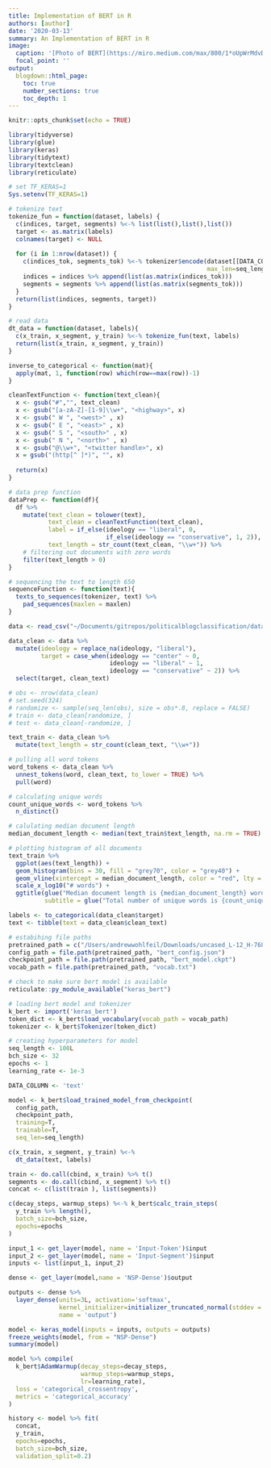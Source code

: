 ```yaml
---
title: Implementation of BERT in R
authors: [author]
date: '2020-03-13'
summary: An Implementation of BERT in R
image:
  caption: '[Photo of BERT](https://miro.medium.com/max/800/1*oUpWrMdvDWcWE_QSne-jOw.jpeg)'
  focal_point: ''
output:
  blogdown::html_page:
    toc: true
    number_sections: true
    toc_depth: 1
---
```


```r
knitr::opts_chunk$set(echo = TRUE)
```


```r
library(tidyverse)
library(glue)
library(keras)
library(tidytext)
library(textclean)
library(reticulate)

# set TF_KERAS=1
Sys.setenv(TF_KERAS=1)
```


```r
# tokenize text
tokenize_fun = function(dataset, labels) {
  c(indices, target, segments) %<-% list(list(),list(),list())
  target <- as.matrix(labels)
  colnames(target) <- NULL
  
  for (i in 1:nrow(dataset)) {
    c(indices_tok, segments_tok) %<-% tokenizer$encode(dataset[[DATA_COLUMN]][i], 
                                                       max_len=seq_length)
    indices = indices %>% append(list(as.matrix(indices_tok)))
    segments = segments %>% append(list(as.matrix(segments_tok)))
  }
  return(list(indices, segments, target))
}

# read data
dt_data = function(dataset, labels){
  c(x_train, x_segment, y_train) %<-% tokenize_fun(text, labels)
  return(list(x_train, x_segment, y_train))
}

inverse_to_categorical <- function(mat){
  apply(mat, 1, function(row) which(row==max(row))-1)
}

cleanTextFunction <- function(text_clean){
  x <- gsub("#","", text_clean) 
  x <- gsub("[a-zA-Z]-[1-9]\\w+", "<highway>", x) 
  x <- gsub(" W ", "<west>" , x) 
  x <- gsub(" E ", "<east>" , x) 
  x <- gsub(" S ", "<south>" , x) 
  x <- gsub(" N ", "<north>" , x) 
  x <- gsub("@\\w+", "<twitter handle>", x) 
  x = gsub("(http[^ ]*)", "", x)
  
  return(x)
}

# data prep function
dataPrep <- function(df){
  df %>% 
    mutate(text_clean = tolower(text),
           text_clean = cleanTextFunction(text_clean),
           label = if_else(ideology == "liberal", 0, 
                           if_else(ideology == "conservative", 1, 2)),
           text_length = str_count(text_clean, "\\w+")) %>% 
    # filtering out documents with zero words
    filter(text_length > 0)
} 

# sequencing the text to length 650
sequenceFunction <- function(text){
  texts_to_sequences(tokenizer, text) %>% 
    pad_sequences(maxlen = maxlen)
}
```


```r
data <- read_csv("~/Documents/gitrepos/politicalblogclassification/data/train.csv")

data_clean <- data %>% 
  mutate(ideology = replace_na(ideology, "liberal"),
         target = case_when(ideology == "center" ~ 0,
                            ideology == "liberal" ~ 1,
                            ideology == "conservative" ~ 2)) %>% 
  select(target, clean_text)
```


```r
# obs <- nrow(data_clean)
# set.seed(324)
# randomize <- sample(seq_len(obs), size = obs*.8, replace = FALSE)
# train <- data_clean[randomize, ]
# test <- data_clean[-randomize, ]
```


```r
text_train <- data_clean %>% 
  mutate(text_length = str_count(clean_text, "\\w+"))

# pulling all word tokens
word_tokens <- data_clean %>% 
  unnest_tokens(word, clean_text, to_lower = TRUE) %>% 
  pull(word)

# calculating unique words
count_unique_words <- word_tokens %>% 
  n_distinct()

# calulating median document length
median_document_length <- median(text_train$text_length, na.rm = TRUE)

# plotting histogram of all documents
text_train %>% 
  ggplot(aes(text_length)) +
  geom_histogram(bins = 30, fill = "grey70", color = "grey40") +
  geom_vline(xintercept = median_document_length, color = "red", lty = "dashed") +
  scale_x_log10("# words") +
  ggtitle(glue("Median document length is {median_document_length} words"),
          subtitle = glue("Total number of unique words is {count_unique_words}"))
```


```r
labels <- to_categorical(data_clean$target)
text <- tibble(text = data_clean$clean_text)
```


```r
# estabihing file paths
pretrained_path = c("/Users/andrewwohlfeil/Downloads/uncased_L-12_H-768_A-12")
config_path = file.path(pretrained_path, "bert_config.json")
checkpoint_path = file.path(pretrained_path, "bert_model.ckpt")
vocab_path = file.path(pretrained_path, "vocab.txt")

# check to make sure bert model is available
reticulate::py_module_available("keras_bert")
```


```r
# loading bert model and tokenizer
k_bert <- import('keras_bert')
token_dict <- k_bert$load_vocabulary(vocab_path = vocab_path)
tokenizer <- k_bert$Tokenizer(token_dict)
```


```r
# creating hyperparameters for model
seq_length <- 100L
bch_size <- 32
epochs <- 1
learning_rate <- 1e-3

DATA_COLUMN <- 'text'
```


```r
model <- k_bert$load_trained_model_from_checkpoint(
  config_path,
  checkpoint_path,
  training=T,
  trainable=T,
  seq_len=seq_length)

c(x_train, x_segment, y_train) %<-% 
  dt_data(text, labels)

train <- do.call(cbind, x_train) %>% t()
segments <- do.call(cbind, x_segment) %>% t()
concat <- c(list(train ), list(segments))

c(decay_steps, warmup_steps) %<-% k_bert$calc_train_steps(
  y_train %>% length(),
  batch_size=bch_size,
  epochs=epochs
)
```


```r
input_1 <- get_layer(model, name = 'Input-Token')$input
input_2 <- get_layer(model, name = 'Input-Segment')$input
inputs <- list(input_1, input_2)

dense <- get_layer(model,name = 'NSP-Dense')$output

outputs <- dense %>% 
  layer_dense(units=3L, activation='softmax',
              kernel_initializer=initializer_truncated_normal(stddev = 0.02),
              name = 'output')

model <- keras_model(inputs = inputs, outputs = outputs)
freeze_weights(model, from = "NSP-Dense")
summary(model)
```


```r
model %>% compile(
  k_bert$AdamWarmup(decay_steps=decay_steps, 
                    warmup_steps=warmup_steps, 
                    lr=learning_rate),
  loss = 'categorical_crossentropy',
  metrics = 'categorical_accuracy'
)
```


```r
history <- model %>% fit(
  concat,
  y_train,
  epochs=epochs,
  batch_size=bch_size, 
  validation_split=0.2)
```

